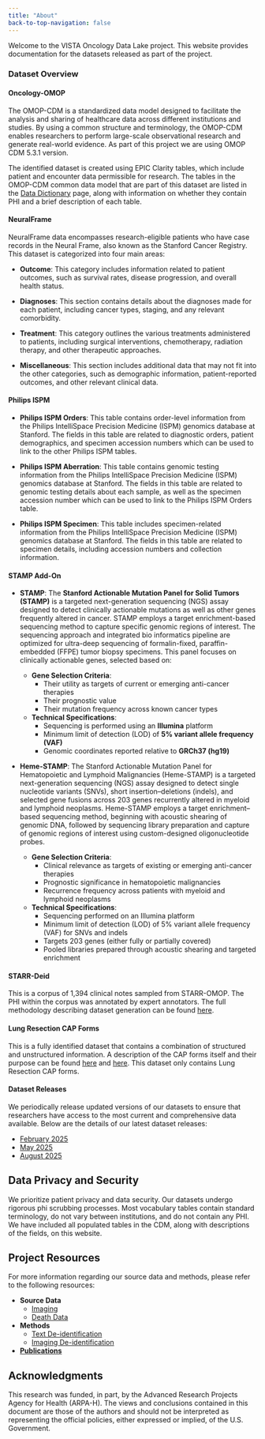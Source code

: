 ```yaml
---
title: "About"
back-to-top-navigation: false
---
```


Welcome to the VISTA Oncology Data Lake project. This website provides documentation for the datasets released as part of the project. 

### Dataset Overview

#### Oncology-OMOP

The OMOP-CDM is a standardized data model designed to facilitate the analysis and sharing of healthcare data across different institutions and studies. By using a common structure and terminology, the OMOP-CDM enables researchers to perform large-scale observational research and generate real-world evidence. As part of this project we are using OMOP CDM 5.3.1 version. 

The identified dataset is created using EPIC Clarity tables, which include patient and encounter data permissible for research. The tables in the OMOP-CDM common data model that are part of this dataset are listed in the [Data Dictionary](data_dictionary.qmd) page, along with information on whether they contain PHI and a brief description of each table.

#### NeuralFrame

NeuralFrame data encompasses research-eligible patients who have case records in the Neural Frame, also known as the Stanford Cancer Registry. This dataset is categorized into four main areas:

- **Outcome**: This category includes information related to patient outcomes, such as survival rates, disease progression, and overall health status.

- **Diagnoses**: This section contains details about the diagnoses made for each patient, including cancer types, staging, and any relevant comorbidity.

- **Treatment**: This category outlines the various treatments administered to patients, including surgical interventions, chemotherapy, radiation therapy, and other therapeutic approaches.

- **Miscellaneous**: This section includes additional data that may not fit into the other categories, such as demographic information, patient-reported outcomes, and other relevant clinical data.

#### Philips ISPM

- **Philips ISPM Orders**: This table contains order-level information from the Philips IntelliSpace Precision Medicine (ISPM) genomics database at Stanford. The fields in this table are related to diagnostic orders, patient demographics, and specimen accession numbers which can be used to link to the other Philips ISPM tables.

- **Philips ISPM Aberration**: This table contains genomic testing information from the Philips IntelliSpace Precision Medicine (ISPM) genomics database at Stanford. The fields in this table are related to genomic testing details about each sample, as well as the specimen accession number which can be used to link to the Philips ISPM Orders table.

- **Philips ISPM Specimen**: This table includes specimen-related information from the Philips IntelliSpace Precision Medicine (ISPM) genomics database at Stanford. The fields in this table are related to specimen details, including accession numbers and collection information.

#### STAMP Add-On

- **STAMP**: The **Stanford Actionable Mutation Panel for Solid Tumors (STAMP)** is a targeted next-generation sequencing (NGS) assay designed to detect clinically actionable mutations as well as other genes frequently altered in cancer. STAMP employs a target enrichment-based sequencing method to capture specific genomic regions of interest. The sequencing approach and integrated bio informatics pipeline are optimized for ultra-deep sequencing of formalin-fixed, paraffin-embedded (FFPE) tumor biopsy specimens. This panel focuses on clinically actionable genes, selected based on:

    - **Gene Selection Criteria**:
        - Their utility as targets of current or emerging anti-cancer therapies
        - Their prognostic value
        - Their mutation frequency across known cancer types

    - **Technical Specifications**:
        - Sequencing is performed using an **Illumina** platform
        - Minimum limit of detection (LOD) of **5% variant allele frequency (VAF)**
        - Genomic coordinates reported relative to **GRCh37 (hg19)**

- **Heme-STAMP**: The Stanford Actionable Mutation Panel for Hematopoietic and Lymphoid Malignancies (Heme-STAMP) is a targeted next-generation sequencing (NGS) assay designed to detect single nucleotide variants (SNVs), short insertion–deletions (indels), and selected gene fusions across 203 genes recurrently altered in myeloid and lymphoid neoplasms. Heme-STAMP employs a target enrichment–based sequencing method, beginning with acoustic shearing of genomic DNA, followed by sequencing library preparation and capture of genomic regions of interest using custom-designed oligonucleotide probes.

    - **Gene Selection Criteria**:
       - Clinical relevance as targets of existing or emerging anti-cancer therapies
       - Prognostic significance in hematopoietic malignancies
       - Recurrence frequency across patients with myeloid and lymphoid neoplasms

    - **Technical Specifications**:
       - Sequencing performed on an Illumina platform
       - Minimum limit of detection (LOD) of 5% variant allele frequency (VAF) for SNVs and indels
       - Targets 203 genes (either fully or partially covered)
       - Pooled libraries prepared through acoustic shearing and targeted enrichment

#### STARR-Deid

This is a corpus of 1,394 clinical notes sampled from STARR-OMOP. The PHI within the corpus was annotated by expert annotators. The full methodology describing dataset generation can be found [here](feb_2025/phi_labeling_process.qmd).

#### Lung Resection CAP Forms

This is a fully identified dataset that contains a combination of structured and unstructured information. A description of the CAP forms itself and their purpose can be found [here](may_2025/cap_forms_methods.qmd) and [here](https://www.cap.org/protocols-and-guidelines/cancer-reporting-tools/cancer-protocol-templates). This dataset only contains Lung Resection CAP forms.

#### Dataset Releases

We periodically release updated versions of our datasets to ensure that researchers have access to the most current and comprehensive data available. Below are the details of our latest dataset releases:

* [February 2025](feb_2025/released_datasets.qmd)
* [May 2025](may_2025/released_datasets.qmd)
* [August 2025](aug_2025/released_datasets.qmd)

## Data Privacy and Security

We prioritize patient privacy and data security. Our datasets undergo rigorous phi scrubbing processes. Most vocabulary tables contain standard terminology, do not vary between institutions, and do not contain any PHI. We have included all populated tables in the CDM, along with descriptions of the fields, on this website.

## Project Resources

For more information regarding our source data and methods, please refer to the following resources:

- **Source Data**
    - [Imaging](https://starr.stanford.edu/data-types/imaging)
    - [Death Data](https://starr.stanford.edu/data-types/death-data)
- **Methods**
    - [Text De-identification](https://starr.stanford.edu/methods/tide-clinical-text-safe-harbor)
    - [Imaging De-identification](https://starr.stanford.edu/methods/dicom-safe-harbor-phi-scrubbing)
- [**Publications**](https://starr.stanford.edu/publications-0 )


## Acknowledgments

This research was funded, in part, by the Advanced Research Projects Agency for Health (ARPA-H). The views and conclusions contained in this document are those of the authors and should not be interpreted as representing the official policies, either expressed or implied, of the U.S. Government.

